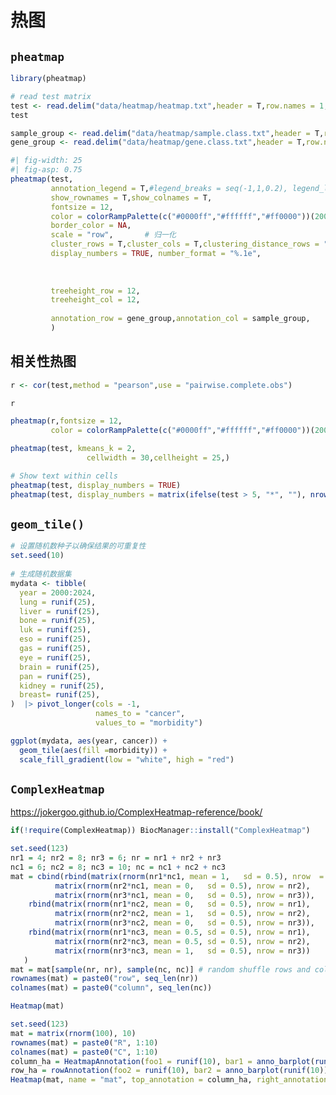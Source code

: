 # 热图

## `pheatmap`

```r
library(pheatmap)
```

```r
# read test matrix
test <- read.delim("data/heatmap/heatmap.txt",header = T,row.names = 1,sep = "\t")
test

sample_group <- read.delim("data/heatmap/sample.class.txt",header = T,row.names = 1,sep = "\t")
gene_group <- read.delim("data/heatmap/gene.class.txt",header = T,row.names = 1,sep = "\t")
```

```r
#| fig-width: 25
#| fig-asp: 0.75
pheatmap(test,
         annotation_legend = T,#legend_breaks = seq(-1,1,0.2), legend_labels = seq(-1,1,0.2),
         show_rownames = T,show_colnames = T,
         fontsize = 12,
         color = colorRampPalette(c("#0000ff","#ffffff","#ff0000"))(200),
         border_color = NA,
         scale = "row",       # 归一化
         cluster_rows = T,cluster_cols = T,clustering_distance_rows = "correlation",
         display_numbers = TRUE, number_format = "%.1e",
         
 
         
         treeheight_row = 12,
         treeheight_col = 12,
         
         annotation_row = gene_group,annotation_col = sample_group,
         )
```


## 相关性热图

```r
r <- cor(test,method = "pearson",use = "pairwise.complete.obs")

r

pheatmap(r,fontsize = 12,
         color = colorRampPalette(c("#0000ff","#ffffff","#ff0000"))(200),)
```


```r
pheatmap(test, kmeans_k = 2,
                 cellwidth = 30,cellheight = 25,)
```

```r
# Show text within cells
pheatmap(test, display_numbers = TRUE)
pheatmap(test, display_numbers = matrix(ifelse(test > 5, "*", ""), nrow(test)))
```


## `geom_tile()`

```r
# 设置随机数种子以确保结果的可重复性  
set.seed(10)  
  
# 生成随机数据集  
mydata <- tibble(  
  year = 2000:2024,  
  lung = runif(25),  
  liver = runif(25), 
  bone = runif(25),  
  luk = runif(25),  
  eso = runif(25),  
  gas = runif(25),   
  eye = runif(25),  
  brain = runif(25),  
  pan = runif(25),  
  kidney = runif(25),  
  breast= runif(25),  
)  |> pivot_longer(cols = -1,
                   names_to = "cancer",
                   values_to = "morbidity")

ggplot(mydata, aes(year, cancer)) +  
  geom_tile(aes(fill =morbidity)) +  
  scale_fill_gradient(low = "white", high = "red")
```

## `ComplexHeatmap`

<https://jokergoo.github.io/ComplexHeatmap-reference/book/>

```r
if(!require(ComplexHeatmap)) BiocManager::install("ComplexHeatmap")

```

```r
set.seed(123)
nr1 = 4; nr2 = 8; nr3 = 6; nr = nr1 + nr2 + nr3
nc1 = 6; nc2 = 8; nc3 = 10; nc = nc1 + nc2 + nc3
mat = cbind(rbind(matrix(rnorm(nr1*nc1, mean = 1,   sd = 0.5), nrow  = nr1),
          matrix(rnorm(nr2*nc1, mean = 0,   sd = 0.5), nrow = nr2),
          matrix(rnorm(nr3*nc1, mean = 0,   sd = 0.5), nrow = nr3)),
    rbind(matrix(rnorm(nr1*nc2, mean = 0,   sd = 0.5), nrow = nr1),
          matrix(rnorm(nr2*nc2, mean = 1,   sd = 0.5), nrow = nr2),
          matrix(rnorm(nr3*nc2, mean = 0,   sd = 0.5), nrow = nr3)),
    rbind(matrix(rnorm(nr1*nc3, mean = 0.5, sd = 0.5), nrow = nr1),
          matrix(rnorm(nr2*nc3, mean = 0.5, sd = 0.5), nrow = nr2),
          matrix(rnorm(nr3*nc3, mean = 1,   sd = 0.5), nrow = nr3))
   )
mat = mat[sample(nr, nr), sample(nc, nc)] # random shuffle rows and columns
rownames(mat) = paste0("row", seq_len(nr))
colnames(mat) = paste0("column", seq_len(nc))

```

```r
Heatmap(mat)
```

```r
set.seed(123)
mat = matrix(rnorm(100), 10)
rownames(mat) = paste0("R", 1:10)
colnames(mat) = paste0("C", 1:10)
column_ha = HeatmapAnnotation(foo1 = runif(10), bar1 = anno_barplot(runif(10)))
row_ha = rowAnnotation(foo2 = runif(10), bar2 = anno_barplot(runif(10)))
Heatmap(mat, name = "mat", top_annotation = column_ha, right_annotation = row_ha)
```

